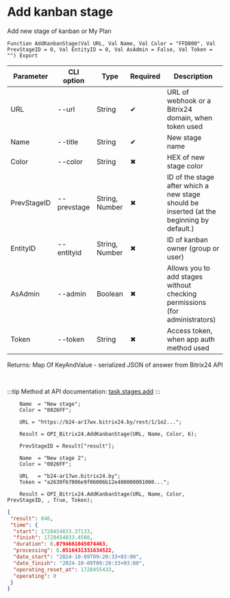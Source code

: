 ﻿---
sidebar_position: 1
---


# Add kanban stage
 Add new stage of kanban or My Plan



`Function AddKanbanStage(Val URL, Val Name, Val Color = "FFD800", Val PrevStageID = 0, Val EntityID = 0, Val AsAdmin = False, Val Token = "") Export`

  | Parameter | CLI option | Type | Required | Description |
  |-|-|-|-|-|
  | URL | --url | String | &#x2714; | URL of webhook or a Bitrix24 domain, when token used |
  | Name | --title | String | &#x2714; | New stage name |
  | Color | --color | String | &#x2716; | HEX of new stage color |
  | PrevStageID | --prevstage | String, Number | &#x2716; | ID of the stage after which a new stage should be inserted (at the beginning by default.) |
  | EntityID | --entityid | String, Number | &#x2716; | ID of kanban owner (group or user) |
  | AsAdmin | --admin | Boolean | &#x2716; | Allows you to add stages without checking permissions (for administrators) |
  | Token | --token | String | &#x2716; | Access token, when app auth method used |

  
  Returns:  Map Of KeyAndValue - serialized JSON of answer from Bitrix24 API

<br/>

:::tip
Method at API documentation: [task.stages.add](https://dev.1c-bitrix.ru/rest_help/tasks/task/kanban/task_stages_add.php)
:::
<br/>


```bsl title="1C:Enterprise/OneScript code example"
    Name  = "New stage";
    Color = "0026FF";

    URL = "https://b24-ar17wx.bitrix24.by/rest/1/1o2...";

    Result = OPI_Bitrix24.AddKanbanStage(URL, Name, Color, 6);

    PrevStageID = Result["result"];

    Name  = "New stage 2";
    Color = "0026FF";

    URL   = "b24-ar17wx.bitrix24.by";
    Token = "a2630f67006e9f06006b12e400000001000...";

    Result = OPI_Bitrix24.AddKanbanStage(URL, Name, Color, PrevStageID, , True, Token);
```
 



```json title="Result"
{
 "result": 846,
 "time": {
  "start": 1728454833.37133,
  "finish": 1728454833.4508,
  "duration": 0.0794661045074463,
  "processing": 0.0516431331634522,
  "date_start": "2024-10-09T09:20:33+03:00",
  "date_finish": "2024-10-09T09:20:33+03:00",
  "operating_reset_at": 1728455433,
  "operating": 0
 }
}
```
